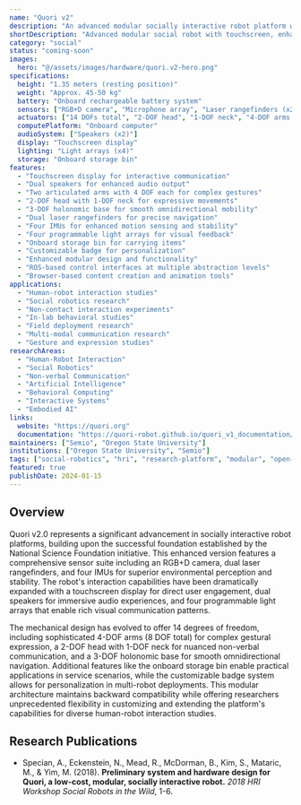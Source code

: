 ```yaml
---
name: "Quori v2"
description: "An advanced modular socially interactive robot platform with enhanced sensing and interaction capabilities. Features a touchscreen display, dual speakers, 14-DOF articulation including 4-DOF arms, multiple IMUs and laser rangefinders, programmable light arrays, and 3-DOF holonomic mobility."
shortDescription: "Advanced modular social robot with touchscreen, enhanced sensors, and 14-DOF articulation"
category: "social"
status: "coming-soon"
images:
  hero: "@/assets/images/hardware/quori.v2-hero.png"
specifications:
  height: "1.35 meters (resting position)"
  weight: "Approx. 45-50 kg"
  battery: "Onboard rechargeable battery system"
  sensors: ["RGB+D camera", "Microphone array", "Laser rangefinders (x2)", "IMUs (x4)"]
  actuators: ["14 DOFs total", "2-DOF head", "1-DOF neck", "4-DOF arms (x2)", "3-DOF holonomic base"]
  computePlatform: "Onboard computer"
  audioSystem: ["Speakers (x2)"]
  display: "Touchscreen display"
  lighting: "Light arrays (x4)"
  storage: "Onboard storage bin"
features:
  - "Touchscreen display for interactive communication"
  - "Dual speakers for enhanced audio output"
  - "Two articulated arms with 4 DOF each for complex gestures"
  - "2-DOF head with 1-DOF neck for expressive movements"
  - "3-DOF holonomic base for smooth omnidirectional mobility"
  - "Dual laser rangefinders for precise navigation"
  - "Four IMUs for enhanced motion sensing and stability"
  - "Four programmable light arrays for visual feedback"
  - "Onboard storage bin for carrying items"
  - "Customizable badge for personalization"
  - "Enhanced modular design and functionality"
  - "ROS-based control interfaces at multiple abstraction levels"
  - "Browser-based content creation and animation tools"
applications:
  - "Human-robot interaction studies"
  - "Social robotics research"
  - "Non-contact interaction experiments"
  - "In-lab behavioral studies"
  - "Field deployment research"
  - "Multi-modal communication research"
  - "Gesture and expression studies"
researchAreas:
  - "Human-Robot Interaction"
  - "Social Robotics"
  - "Non-verbal Communication"
  - "Artificial Intelligence"
  - "Behavioral Computing"
  - "Interactive Systems"
  - "Embodied AI"
links:
  website: "https://quori.org"
  documentation: "https://quori-robot.github.io/quori_v1_documentation/"
maintainers: ["Semio", "Oregon State University"]
institutions: ["Oregon State University", "Semio"]
tags: ["social-robotics", "hri", "research-platform", "modular", "open-hardware", "ros", "touchscreen", "mobile", "multi-sensor", "interactive-display"]
featured: true
publishDate: 2024-01-15
---
```


## Overview

Quori v2.0 represents a significant advancement in socially interactive robot platforms, building upon the successful foundation established by the National Science Foundation initiative. This enhanced version features a comprehensive sensor suite including an RGB+D camera, dual laser rangefinders, and four IMUs for superior environmental perception and stability. The robot's interaction capabilities have been dramatically expanded with a touchscreen display for direct user engagement, dual speakers for immersive audio experiences, and four programmable light arrays that enable rich visual communication patterns.

The mechanical design has evolved to offer 14 degrees of freedom, including sophisticated 4-DOF arms (8 DOF total) for complex gestural expression, a 2-DOF head with 1-DOF neck for nuanced non-verbal communication, and a 3-DOF holonomic base for smooth omnidirectional navigation. Additional features like the onboard storage bin enable practical applications in service scenarios, while the customizable badge system allows for personalization in multi-robot deployments. This modular architecture maintains backward compatibility while offering researchers unprecedented flexibility in customizing and extending the platform's capabilities for diverse human-robot interaction studies.

## Research Publications

- Specian, A., Eckenstein, N., Mead, R., McDorman, B., Kim, S., Mataric, M., & Yim, M. (2018). **Preliminary system and hardware design for Quori, a low-cost, modular, socially interactive robot.** *2018 HRI Workshop Social Robots in the Wild*, 1-6.
